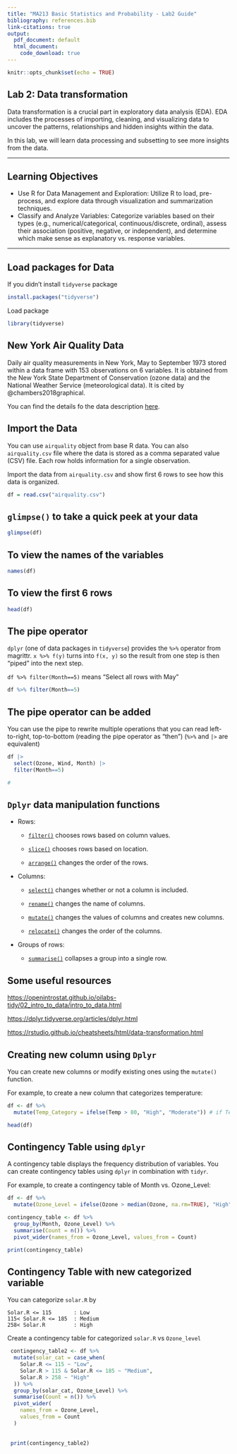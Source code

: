 ```yaml
---
title: "MA213 Basic Statistics and Probability - Lab2 Guide"
bibliography: references.bib
link-citations: true
output:
  pdf_document: default
  html_document:
    code_download: true 
---
```


```r
knitr::opts_chunk$set(echo = TRUE)
```

## **Lab 2:** Data transformation

Data transformation is a crucial part in exploratory data analysis (EDA). EDA includes the processes of importing, cleaning, and visualizing data to uncover the patterns, relationships and hidden insights within the data.

In this lab, we will learn data processing and subsetting to see more insights from the data.

------------------------------------------------------------------------

## Learning Objectives

-   Use R for Data Management and Exploration: Utilize R to load, pre-process, and explore data through visualization and summarization techniques.
-   Classify and Analyze Variables: Categorize variables based on their types (e.g., numerical/categorical, continuous/discrete, ordinal), assess their association (positive, negative, or independent), and determine which make sense as explanatory vs. response variables.

------------------------------------------------------------------------

## Load packages for Data

If you didn't install `tidyverse` package

```r
install.packages("tidyverse")
```

Load package

```r
library(tidyverse)
```

## **New York Air Quality Data**

Daily air quality measurements in New York, May to September 1973 stored within a data frame with 153 observations on 6 variables. It is obtained from the New York State Department of Conservation (ozone data) and the National Weather Service (meteorological data). It is cited by @chambers2018graphical.

You can find the details fo the data description [here](https://stat.ethz.ch/R-manual/R-devel/library/datasets/html/airquality.html).

## Import the Data

You can use `airquality` object from base R data. You can also `airquality.csv` file where the data is stored as a comma separated value (CSV) file. Each row holds information for a single observation.

Import the data from `airquality.csv` and show first 6 rows to see how this data is organized.

```r
df = read.csv("airquality.csv")
```

## `glimpse()` to take a quick peek at your data

```r

glimpse(df)

```

## To view the names of the variables

```r

names(df)

```

## To view the first 6 rows

```r

head(df)

```

## The pipe operator

`dplyr` (one of data packages in `tidyverse`) provides the `%>%` operator from magrittr. `x %>% f(y)` turns into `f(x, y)` so the result from one step is then “piped” into the next step.

`df %>% filter(Month==5)` means "Select all rows with May"

```r
df %>% filter(Month==5)

```

## The pipe operator can be added

You can use the pipe to rewrite multiple operations that you can read left-to-right, top-to-bottom (reading the pipe operator as “then”) (`%>%` and `|>` are equivalent)

```r
df |> 
  select(Ozone, Wind, Month) |>
  filter(Month==5)

# 
```

## `Dplyr` data manipulation functions

-   Rows:

    -   [`filter()`](https://dplyr.tidyverse.org/reference/filter.html) chooses rows based on column values.

    -   [`slice()`](https://dplyr.tidyverse.org/reference/slice.html) chooses rows based on location.

    -   [`arrange()`](https://dplyr.tidyverse.org/reference/arrange.html) changes the order of the rows.

-   Columns:

    -   [`select()`](https://dplyr.tidyverse.org/reference/select.html) changes whether or not a column is included.

    -   [`rename()`](https://dplyr.tidyverse.org/reference/rename.html) changes the name of columns.

    -   [`mutate()`](https://dplyr.tidyverse.org/reference/mutate.html) changes the values of columns and creates new columns.

    -   [`relocate()`](https://dplyr.tidyverse.org/reference/relocate.html) changes the order of the columns.

-   Groups of rows:

    -   [`summarise()`](https://dplyr.tidyverse.org/reference/summarise.html) collapses a group into a single row.

## Some useful resources

<https://openintrostat.github.io/oilabs-tidy/02_intro_to_data/intro_to_data.html>

<https://dplyr.tidyverse.org/articles/dplyr.html>

<https://rstudio.github.io/cheatsheets/html/data-transformation.html>

## Creating new column using `Dplyr`

You can create new columns or modify existing ones using the `mutate()` function.

For example, to create a new column that categorizes temperature:

```r
df <- df %>%
  mutate(Temp_Category = ifelse(Temp > 80, "High", "Moderate")) # if Temp>80 -> "High" otherwise "Moderate"

head(df)
```

## Contingency Table using `dplyr`

A contingency table displays the frequency distribution of variables. You can create contingency tables using `dplyr` in combination with `tidyr`.

For example, to create a contingency table of Month vs. Ozone_Level:

```r
df <- df %>%
  mutate(Ozone_Level = ifelse(Ozone > median(Ozone, na.rm=TRUE), "High", "Low"))

contingency_table <- df %>%
  group_by(Month, Ozone_Level) %>%
  summarise(Count = n()) %>%
  pivot_wider(names_from = Ozone_Level, values_from = Count)

print(contingency_table)
```

## Contingency Table with new categorized variable

You can categorize `solar.R` by

```         
Solar.R <= 115       : Low
115< Solar.R <= 185  : Medium
258< Solar.R         : High
```

Create a contingency table for categorized `solar.R` vs `Ozone_level`

```r
 contingency_table2 <- df %>%
  mutate(solar_cat = case_when(
    Solar.R <= 115 ~ "Low",
    Solar.R > 115 & Solar.R <= 185 ~ "Medium",
    Solar.R > 258 ~ "High"
  )) %>%
  group_by(solar_cat, Ozone_Level) %>%
  summarise(Count = n()) %>%
  pivot_wider(
    names_from = Ozone_Level,
    values_from = Count
  )
 
 
 print(contingency_table2)
```
